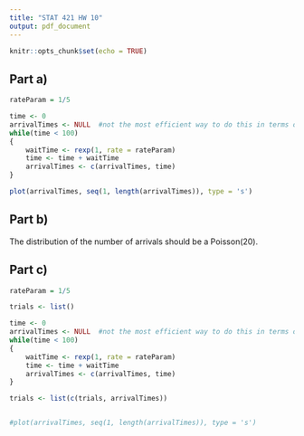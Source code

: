 ```yaml
---
title: "STAT 421 HW 10"
output: pdf_document
---
```


```r
knitr::opts_chunk$set(echo = TRUE)
```

## Part a)

```r
rateParam = 1/5

time <- 0
arrivalTimes <- NULL  #not the most efficient way to do this in terms of memory
while(time < 100)
{
	waitTime <- rexp(1, rate = rateParam)
	time <- time + waitTime
	arrivalTimes <- c(arrivalTimes, time)
}

plot(arrivalTimes, seq(1, length(arrivalTimes)), type = 's')


```

## Part b)

The distribution of the number of arrivals should be a Poisson(20).

## Part c)

```r
rateParam = 1/5

trials <- list()

time <- 0
arrivalTimes <- NULL  #not the most efficient way to do this in terms of memory
while(time < 100)
{
	waitTime <- rexp(1, rate = rateParam)
	time <- time + waitTime
	arrivalTimes <- c(arrivalTimes, time)
}

trials <- list(c(trials, arrivalTimes))


#plot(arrivalTimes, seq(1, length(arrivalTimes)), type = 's')




```

